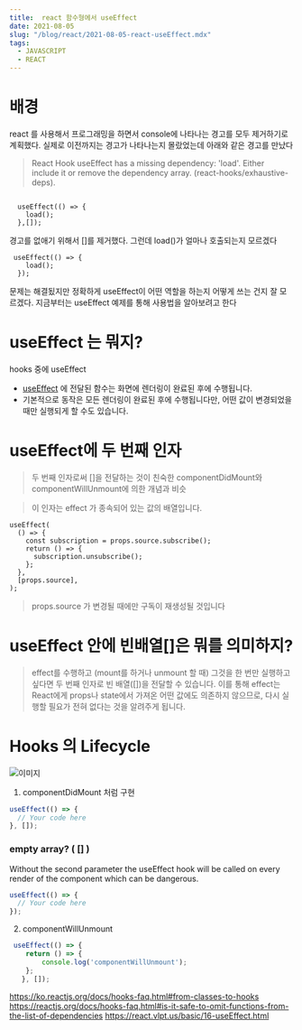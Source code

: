 ```yaml
---
title:  react 함수형에서 useEffect 
date: 2021-08-05
slug: "/blog/react/2021-08-05-react-useEffect.mdx"
tags:
  - JAVASCRIPT
  - REACT
---
```


# 배경
react 를 사용해서 프로그래밍을 하면서 console에 나타나는 경고를 모두 제거하기로 계획했다.
실제로 이전까지는 경고가 나타나는지 몰랐었는데 아래와 같은 경고를 만났다

>React Hook useEffect has a missing dependency: 'load'. Either include it or remove the dependency array. (react-hooks/exhaustive-deps).
```

  useEffect(() => {
    load();
  },[]);

```
경고를 없애기 위해서  []를 제거했다.
그런데 load()가 얼마나 호출되는지 모르겠다

```
 useEffect(() => {
    load();
  });
```
문제는 해결됬지만 정확하게 useEffect이 어떤 역할을 하는지 어떻게 쓰는 건지 잘 모르겠다.
지금부터는 useEffect 예제를 통해 사용법을 알아보려고 한다


# useEffect 는 뭐지?

hooks 중에 useEffect

* [useEffect](https://ko.reactjs.org/docs/hooks-reference.html#useeffect) 에 전달된 함수는 화면에 렌더링이 완료된 후에 수행됩니다.
* 기본적으로 동작은 모든 렌더링이 완료된 후에 수행됩니다만, 어떤 값이 변경되었을 때만 실행되게 할 수도 있습니다.

# useEffect에 두 번째 인자
> 두 번째 인자로써 []을 전달하는 것이 친숙한 componentDidMount와 componentWillUnmount에 의한 개념과 비슷
 
> 이 인자는 effect 가 종속되어 있는 값의 배열입니다. 

```
useEffect(
  () => {
    const subscription = props.source.subscribe();
    return () => {
      subscription.unsubscribe();
    };
  },
  [props.source],
);

```
> props.source 가 변경될 때에만 구독이 재생성될 것입니다
>
# useEffect 안에 빈배열[]은 뭐를 의미하지?
> effect를 수행하고 (mount를 하거나 unmount 할 때) 그것을 한 번만 실행하고 싶다면 두 번째 인자로 빈 배열([])을 전달할 수 있습니다.
 이를 통해 effect는 React에게 props나 state에서 가져온 어떤 값에도 의존하지 않으므로, 다시 실행할 필요가 전혀 없다는 것을 알려주게 됩니다. 




# Hooks 의 Lifecycle
![이미지](https://i.stack.imgur.com/7q1jC.jpg)
1. componentDidMount 처럼 구현

``` javascript
useEffect(() => {
  // Your code here
}, []);
```

### empty array? ( [] )

Without the second parameter the useEffect hook will be called on every render of the component which can be dangerous.

``` javascript
useEffect(() => {
  // Your code here
});
```

2. componentWillUnmount

``` javascript
 useEffect(() => {
    return () => {
        console.log('componentWillUnmount');
    };
   }, []);
```

https://ko.reactjs.org/docs/hooks-faq.html#from-classes-to-hooks
https://reactjs.org/docs/hooks-faq.html#is-it-safe-to-omit-functions-from-the-list-of-dependencies
https://react.vlpt.us/basic/16-useEffect.html